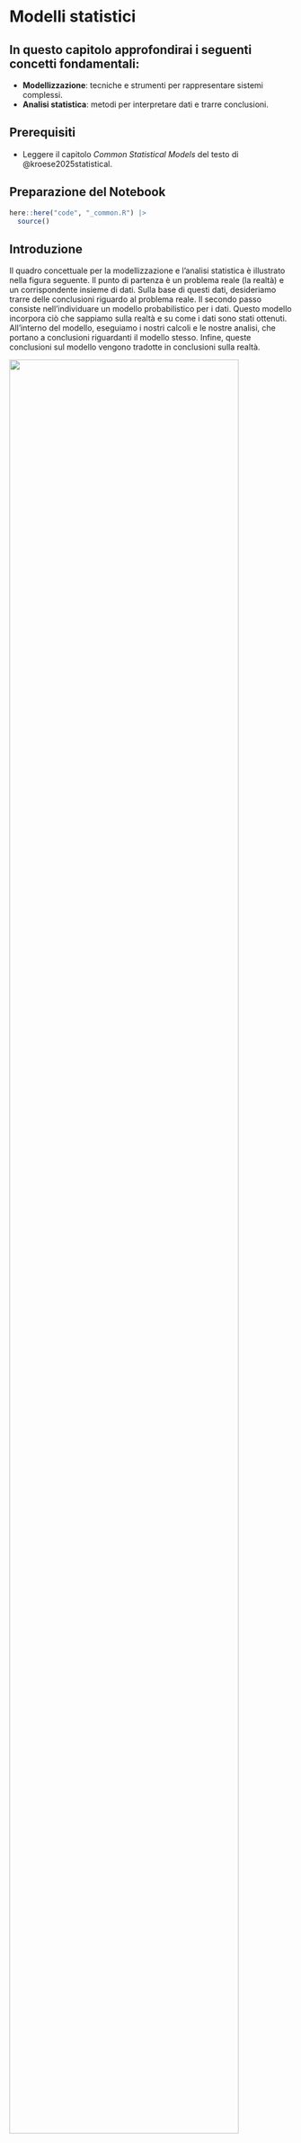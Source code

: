 # Modelli statistici {#sec-bayes-stat-models}

::: callout-important
## In questo capitolo approfondirai i seguenti concetti fondamentali:  

- **Modellizzazione**: tecniche e strumenti per rappresentare sistemi complessi.  
- **Analisi statistica**: metodi per interpretare dati e trarre conclusioni.  
:::  

::: callout-tip
## Prerequisiti

- Leggere il capitolo *Common Statistical Models* del testo di @kroese2025statistical.
:::

::: callout-caution
## Preparazione del Notebook

```r
here::here("code", "_common.R") |> 
  source()
```
:::

## Introduzione

Il quadro concettuale per la modellizzazione e l'analisi statistica è illustrato nella figura seguente. Il punto di partenza è un problema reale (la realtà) e un corrispondente insieme di dati. Sulla base di questi dati, desideriamo trarre delle conclusioni riguardo al problema reale. Il secondo passo consiste nell'individuare un modello probabilistico per i dati. Questo modello incorpora ciò che sappiamo sulla realtà e su come i dati sono stati ottenuti. All'interno del modello, eseguiamo i nostri calcoli e le nostre analisi, che portano a conclusioni riguardanti il modello stesso. Infine, queste conclusioni sul modello vengono tradotte in conclusioni sulla realtà.

::: {#fig-modeling-analysis}
![](../../figures/modeling_analysis.png){width="90%"}

Modellizzazione e analisi statistica [figura tratta da @kroese2025statistical].
:::

La statistica matematica utilizza la teoria della probabilità e altri rami della matematica per studiare i dati. In particolare, i dati sono considerati come realizzazioni di variabili casuali la cui distribuzione congiunta è specificata in anticipo, eventualmente con alcuni parametri sconosciuti. L'analisi matematica si concentra quindi esclusivamente sul modello e sui suoi parametri.

## Campionamento indipendente da una distribuzione fissa

Uno dei modelli statistici più semplici è quello in cui i dati$X_1, \ldots, X_n$sono considerati **indipendenti e identicamente distribuiti** (iid). Per indicare che le variabili casuali formano un campione iid da una distribuzione di probabilità, si utilizza la notazione:

$$
X_1, \ldots, X_n \stackrel{\text{iid}}{\sim} f \quad \text{oppure} \quad X_1, \ldots, X_n \stackrel{\text{iid}}{\sim} \text{Dist},
$$

dove $f$ rappresenta la funzione di densità di probabilità (pdf) della distribuzione, e "Dist" indica una generica distribuzione. Sia $f(x_1, \ldots, x_n)$ la pdf congiunta delle variabili $X_1, \ldots, X_n$. Allora, per la Regola del Prodotto, la pdf congiunta può essere espressa come il prodotto delle pdf marginali:

$$
f(x_1, \ldots, x_n) = f(x_1) \cdot f(x_2) \cdot \ldots \cdot f(x_n).
$$

In altre parole, poiché le variabili sono indipendenti e identicamente distribuite, la distribuzione congiunta è semplicemente il prodotto delle distribuzioni individuali di ciascuna variabile.


::: {#exm-}
Ogni scenario descritto di seguito può essere modellato tramite un campione di variabili casuali indipendenti e identicamente distribuite (I.I.D.).

1. **Lancio di un dado:** Lanciamo un dado 100 volte e registriamo se al lancio i-esimo compare il numero 6 o meno. Definiamo $X_i = 1$ se al lancio i-esimo esce un 6, e $X_i = 0$ altrimenti, per $i = 1, \dots, 100$. Allora:

  $$
   X_1, \dots, X_{100} \sim \text{Ber}(p) \quad \text{(indipendentemente e identicamente distribuite)},
  $$

  dove $p$ è la probabilità di ottenere un 6 in un singolo lancio (nota o sconosciuta). Ad esempio, se il dado è equilibrato, $p = 1/6$.

2. **Misurazione delle altezze:** Selezioniamo casualmente 300 uomini tra i 40 e i 50 anni da una popolazione ampia e misuriamo le loro altezze. Sia $X_i$l'altezza dell'uomo i-esimo selezionato, per $i = 1, \dots, 300$. Allora:

  $$
   X_1, \dots, X_{300} \sim N(\mu, \sigma^2),
  $$
   
   dove $\mu$ e $\sigma^2$ sono rispettivamente la media e la varianza della distribuzione delle altezze, parametri sconosciuti.

3. **Valutazione delle reazioni a stimoli emotivi:** Un gruppo di 20 partecipanti viene sottoposto a uno studio in cui vengono mostrati diversi stimoli emotivi (ad esempio, immagini positive, negative o neutre). Per ciascun partecipante, viene registrato il numero di volte in cui si verifica una risposta fisiologica significativa (come un aumento del battito cardiaco) durante l'esposizione agli stimoli. Sia $X_i$ il numero di risposte fisiologiche significative registrate per il partecipante i-esimo, per $i = 1, \dots, 20$. Allora:

  $$
   X_1, \dots, X_{20} \sim \text{Poi}(\mu),
  $$
   
   dove $\mu > 0$ è il parametro di intensità della distribuzione di Poisson, che rappresenta la frequenza media di risposte fisiologiche significative per stimolo.

4. **Simulazione di test cognitivi:** Un ricercatore sviluppa un modello computazionale per simulare le prestazioni cognitive di individui in un test di memoria. Il modello viene eseguito 10 volte con diverse configurazioni iniziali casuali (seed diversi), e per ogni esecuzione viene registrato il punteggio totale ottenuto nel test simulato. Sia $X_i$ il punteggio totale ottenuto nella i-esima simulazione, per $i = 1, \dots, 10$. Allora:

  $$
   X_1, \dots, X_{10} \sim \text{Dist},
  $$
   
   dove $\text{Dist}$ è una distribuzione sconosciuta che descrive la variabilità dei punteggi totali nei test cognitivi simulati.
:::

## Campioni Multipli Indipendenti

Il caso di un singolo campione I.I.D. (indipendente e identicamente distribuito), descritto nella Sezione 4.1, può essere facilmente generalizzato a più campioni I.I.D. I modelli più comuni coinvolgono variabili casuali di Bernoulli e normali.

::: {#exm-}
Per valutare se esista una differenza tra i ragazzi e le ragazze riguardo alla propensione a rispondere "sì" a una domanda su un particolare tratto di personalità (ad esempio, "Ti consideri una persona empatica?"), selezioniamo casualmente 100 ragazzi e 100 ragazze e chiediamo loro di rispondere "sì" o "no" alla domanda. Questo scenario può essere modellato tramite due campioni indipendenti di variabili casuali di Bernoulli.

Specificamente, per$i = 1, \dots, 100$: 

- Sia $X_i = 1$ se il ragazzo i-esimo risponde "sì" alla domanda, e $X_i = 0$ altrimenti.  
- Sia $Y_i = 1$ se la ragazza i-esima risponde "sì" alla domanda, e $Y_i = 0$ altrimenti.

In questo modo, otteniamo il seguente modello:

$$
X_1, \dots, X_{100} \sim \text{Ber}(p_1) \quad \text{(I.I.D.)},
$$

$$
Y_1, \dots, Y_{100} \sim \text{Ber}(p_2) \quad \text{(I.I.D.)},
$$

dove $X_1, \dots, X_{100}, Y_1, \dots, Y_{100}$ sono variabili indipendenti, e $p_1$ e $p_2$ sono parametri sconosciuti che rappresentano, rispettivamente, la probabilità che un ragazzo o una ragazza risponda "sì" alla domanda.

L'obiettivo è stimare la differenza $p_1 - p_2$ basandosi sui valori osservati di $X_1, \dots, X_{100}$ e $Y_1, \dots, Y_{100}$. Nota che è sufficiente registrare il numero totale di ragazzi e ragazze che rispondono "sì" in ciascun gruppo, ovvero:

$$
X = \sum_{i=1}^{100} X_i \quad \text{e} \quad Y = \sum_{i=1}^{100} Y_i.
$$

Questo porta al modello binomiale a due campioni:

$$
X \sim \text{Bin}(100, p_1), \quad Y \sim \text{Bin}(100, p_2),
$$

dove $X$ e $Y$ sono indipendenti, e $p_1$ e $p_2$ sono sconosciuti.
:::

::: {#exm-}
Da una popolazione ampia, selezioniamo 200 uomini tra i 25 e i 30 anni e misuriamo le loro altezze. Per ogni persona, registreremo anche se la madre ha fumato durante la gravidanza o meno. Supponiamo che 60 madri abbiano fumato durante la gravidanza.

Sia:

- $X_1, \dots, X_{60}$ le altezze degli uomini le cui madri hanno fumato,
- $Y_1, \dots, Y_{140}$ le altezze degli uomini le cui madri non hanno fumato.

Un possibile modello è quello normale a due campioni: 
$$
X_1, \dots, X_{60} \sim N(\mu_1, \sigma_1^2) \quad \text{(I.I.D.)},
$$ 

$$
Y_1, \dots, Y_{140} \sim N(\mu_2, \sigma_2^2) \quad \text{(I.I.D.)},
$$

dove $X_1, \dots, X_{60}, Y_1, \dots, Y_{140}$ sono variabili indipendenti, e i parametri $\mu_1, \mu_2, \sigma_1^2, \sigma_2^2$ sono sconosciuti.

Tipicamente, si vorrebbe valutare la differenza $\mu_1 - \mu_2$, ovvero se il fumo durante la gravidanza influisce sull'altezza media dei figli. Invece di dividere i dati in due gruppi (madri fumatrici e non fumatrici), sarebbe possibile suddividere ulteriormente il gruppo "madri fumatrici" in sottogruppi in base all'intensità del fumo, ad esempio: raramente, moderatamente e intensamente. In tal caso, i dati potrebbero essere modellati tramite quattro campioni indipendenti da una distribuzione normale. Tale modello dipenderebbe, in generale, da otto parametri sconosciuti: quattro medie ($\mu_1, \mu_2, \mu_3, \mu_4$) e quattro varianze ($\sigma_1^2, \sigma_2^2, \sigma_3^2, \sigma_4^2$).
:::

## Modelli di Regressione Lineare

L'analisi della regressione riguarda la ricerca di relazioni tra diverse variabili. In particolare, c'è una variabile di risposta (o dipendente) che si vuole "spiegare" tramite una o più variabili esplicative (o indipendenti). Le variabili esplicative vengono anche chiamate predittori, covariate o variabili indipendenti. Nell'ultimo caso, la variabile di risposta è detta variabile dipendente. La regressione viene generalmente vista come una relazione funzionale tra variabili continue.

### Regressione Lineare Semplice

Il modello di regressione più basilare prevede una relazione lineare tra la variabile di risposta e una singola variabile esplicativa. Come nei dati sull'altezza forniti da Pearson, abbiamo misurazioni $(x_1, y_1), \dots, (x_n, y_n)$ che giacciono approssimativamente su una retta. Si assume che queste misurazioni siano realizzazioni di coppie $(x_1, Y_1), \dots, (x_n, Y_n)$, dove, per ogni variabile esplicativa deterministica $x_i$, la variabile di risposta $Y_i$ è una variabile casuale con:

$$
\mathbb{E}[Y_i] = \beta_0 + \beta_1 x_i, \quad i = 1, \dots, n,
$$

dove $\beta_0$ e $\beta_1$ sono parametri sconosciuti. La retta sconosciuta:

$$
y = \beta_0 + \beta_1 x
$$

è detta **retta di regressione**. Per specificare completamente il modello, è necessario definire la distribuzione congiunta di $Y_1, \dots, Y_n$. Il modello di regressione lineare più comune è descritto di seguito. L'aggettivo "semplice" si riferisce al fatto che viene utilizzata una sola variabile esplicativa per spiegare la risposta.

### Regressione Lineare Multipla

Un modello di regressione lineare che include più di una variabile esplicativa è detto **modello di regressione lineare multipla**. In un modello di regressione lineare multipla gaussiana, i dati di risposta $Y_1, \dots, Y_n$ dipendono da variabili esplicative multidimensionali $x_1, \dots, x_n$, con $x_i = [x_{i1}, \dots, x_{id}]^T$, attraverso la relazione lineare:

$$
Y_i = \beta_0 + \beta_1 x_{i1} + \cdots + \beta_d x_{id} + \varepsilon_i, \quad \varepsilon_1, \dots, \varepsilon_n \sim \text{i.i.d. } N(0, \sigma^2),
$$

dove $\varepsilon_i$ rappresenta il termine di errore.

## Regressione Generale

### Modelli di Regressione Non Lineari

La regressione generale si occupa di modellare la relazione tra una variabile risposta $Y$ e una o più variabili esplicative $x$. In molti casi, la relazione tra le variabili non è lineare, ma può essere descritta da funzioni più complesse. Un modello di regressione generale può essere espresso nella forma:

$$
Y_i = g(x_i; \beta) + \varepsilon_i, \quad i = 1, \dots, n,
$$

dove:

- $g(x; \beta)$ è una funzione nota che descrive la relazione tra la variabile risposta $Y$ e le variabili esplicative $x$, dipendente dai parametri $\beta$.
- $\varepsilon_i$ rappresenta il termine di errore, solitamente assunto indipendente e identicamente distribuito (i.i.d.) con media nulla.

Se la funzione $g(x; \beta)$ è lineare nei parametri $\beta$, il modello è detto **modello di regressione lineare**. Tuttavia, quando $g(x; \beta)$ è una funzione non lineare in $\beta$, il modello è definito come **modello di regressione non lineare**.

##### Esempi di Modelli Non Lineari

Alcuni esempi comuni di modelli di regressione non lineari includono:

1. **Modello Esponenziale**

   $$
   y = a e^{bx},
   $$
   
   dove $a$ e $b$ sono parametri da stimare.

2. **Modello di Legge di Potenza**

   $$
   y = a x^b,
   $$
   utile per descrivere fenomeni in cui la relazione tra $y$ e $x$ è proporzionale a una potenza di $x$.

3. **Modello Logistico**

   $$
   y = \frac{L}{1 + e^{-(a + bx)}},
   $$
   
   spesso utilizzato per modellare crescita limitata o curve a "S".

4. **Modello di Weibull**

   $$
   y = 1 - e^{-\left(\frac{x}{a}\right)^b},
   $$
   
   comunemente usato in analisi della sopravvivenza e affidabilità.

In questi modelli, la funzione $g(x; \beta)$ non è lineare nei parametri $\beta$, richiedendo metodi di stima specifici, come la minimizzazione della somma dei quadrati ponderati o l'uso di algoritmi iterativi.

### Modello Lineare Generalizzato (GLM)

Nel contesto dei modelli lineari standard, si assume che gli errori $\varepsilon_i$ siano distribuiti normalmente con media zero e varianza costante ($\varepsilon_i \sim N(0, \sigma^2)$). Tuttavia, in molte applicazioni reali, questa ipotesi non è soddisfatta. Ad esempio:

- Le variabili risposta possono essere binarie (successo/fallimento), conteggiate (numeri interi non negativi), o positive e skewed.
- La varianza degli errori può non essere costante (eteroschedasticità).

Per affrontare queste situazioni, si utilizzano i **modelli lineari generalizzati (GLM)**, che estendono i modelli lineari tradizionali rilassando l'ipotesi di normalità sugli errori e consentendo relazioni non lineari tra la media della variabile risposta e le variabili esplicative.

Un GLM è definito da tre componenti principali:

1. **Funzione di Link**: Una funzione $h(\cdot)$ che collega la media della variabile risposta $\mu = \mathbb{E}[Y]$ alle variabili esplicative tramite un modello lineare:

   $$
   h(\mu) = \mathbf{x}^T \beta.
   $$
   
   Ad esempio, nel caso del modello logistico, la funzione di link è il logit:
   
   $$
   h(\mu) = \log\left(\frac{\mu}{1 - \mu}\right).
   $$

2. **Distribuzione della Variabile Risposta**: Si assume che $Y$ segua una distribuzione appartenente alla famiglia esponenziale, come Bernoulli, Poisson, Gamma, o Binomiale Negativa.

3. **Relazione di Varianza**: La varianza di $Y$ è funzione della sua media $\mu$, ad esempio:

   - Per la distribuzione Poisson: $\text{Var}(Y) = \mu$,
   - Per la distribuzione Gamma: $\text{Var}(Y) = \phi \mu^2$.

##### Esempi di GLM

1. **Regressione Logistica**

   Utilizzata quando la variabile risposta è binaria ($Y \in \{0, 1\}$):
   
   $$
   \log\left(\frac{\mu}{1 - \mu}\right) = \mathbf{x}^T \beta,
   $$
   
   dove $\mu = \mathbb{P}(Y = 1)$.

2. **Regressione di Poisson**

   Utilizzata per dati di conteggio ($Y \in \{0, 1, 2, \dots\}$):
   
   $$
   \log(\mu) = \mathbf{x}^T \beta,
   $$
   
   dove $\mu = \mathbb{E}[Y]$.

3. **Regressione Gamma**

   Utilizzata per dati continui positivi e skewed:
   
   $$
   \log(\mu) = \mathbf{x}^T \beta.
   $$

### Confronto tra Modelli Non Lineari e GLM

| Caratteristica               | Modelli Non Lineari                       | GLM                                   |
|-----------------------------|-------------------------------------------|---------------------------------------|
| Funzione di Relazione         | Non lineare nei parametri                 | Lineare dopo trasformazione (funzione di link) |
| Distribuzione degli Errori    | Solitamente normale                      | Famiglia esponenziale                |
| Stima                        | Metodi iterativi (ad es., NLSS)           | Massima verosimiglianza              |
| Applicazioni                 | Curve di crescita, leggi fisiche         | Dati binari, conteggi, positivi      |

In sintesi, i modelli non lineari permettono di catturare relazioni complesse tra le variabili, mentre i GLM forniscono una struttura flessibile per gestire distribuzioni non gaussiane delle variabili risposta. Entrambi i tipi di modelli sono fondamentali per l'analisi statistica moderna.

### Modelli Psicologici

I modelli di regressione descritti in precedenza rappresentano uno strumento essenziale per l'analisi statistica, in quanto permettono di identificare e quantificare le relazioni tra variabili. Tuttavia, questi modelli hanno un carattere prevalentemente descrittivo: si limitano a evidenziare associazioni tra i dati senza fornire spiegazioni sui meccanismi causali o sui processi psicologici che le generano. Per comprendere appieno i fenomeni psicologici, è necessario andare oltre l'analisi delle associazioni statistiche e adottare modelli che descrivano i processi cognitivi e comportamentali sottostanti.

In questo contesto, i **modelli computazionali** sviluppati nell'ambito della psichiatria computazionale e della psicologia cognitiva assumono un ruolo centrale [@hitchcock2022computational]. A differenza dei modelli statistici tradizionali, i modelli computazionali cercano di simulare i processi mentali e decisionali, offrendo una rappresentazione dinamica e meccanicistica del comportamento umano. Due esempi particolarmente rilevanti sono:

1. **Modello di Apprendimento Associativo**:  
   Questo modello descrive come gli individui apprendono a associare stimoli e risposte attraverso meccanismi di condizionamento. Basato su principi derivati dalla psicologia comportamentale, il modello spiega come le esperienze passate influenzino le risposte future, modulando la forza delle associazioni tra stimoli e comportamenti. È ampiamente utilizzato per studiare fenomeni come l'apprendimento per tentativi ed errori, il condizionamento classico e operante, e la formazione di abitudini.

2. **Modello Drift-Diffusion**:  
   Questo modello rappresenta il processo decisionale come un'accumulazione progressiva di evidenza verso una soglia di decisione. Simula come le informazioni vengono integrate nel tempo, tenendo conto della velocità e dell'accuratezza delle scelte. Il modello è particolarmente utile per studiare situazioni in cui gli individui devono prendere decisioni in condizioni di incertezza, come nei compiti di discriminazione percettiva o nei test di attenzione e memoria.

Questi modelli computazionali non solo permettono di descrivere il comportamento osservato, ma offrono anche una finestra sui processi cognitivi e neurali che lo guidano. Attraverso la simulazione e la previsione del comportamento, è possibile formulare ipotesi verificabili sui meccanismi interni che regolano l'apprendimento, la decisione e altre funzioni cognitive.

Per chi desidera approfondire questi temi, è disponibile una risorsa introduttiva sui modelli computazionali in psicologia al seguente [sito](https://ccaudek.github.io/psicometria/). Questi strumenti rappresentano un ponte tra la teoria psicologica e l'analisi empirica, contribuendo a una comprensione più profonda e dinamica dei fenomeni mentali e comportamentali.

## Riflessioni Conclusive

In questo capitolo abbiamo esaminato i principi di base della modellizzazione statistica, partendo da problemi reali e introducendo strumenti probabilistici per l'analisi dei dati. Abbiamo presentato alcuni dei modelli più semplici, come il campionamento da una singola distribuzione, il campionamento da più distribuzioni e l'analisi di regressione, sia semplice che multipla. Questi approcci rappresentano il fondamento per utilizzare i dati al fine di trarre conclusioni su fenomeni psicologici, applicando metodi matematici e probabilistici in modo rigoroso.

Nel prosieguo del corso, ci concentreremo sui modelli introdotti in questo capitolo, approfondendone sia gli aspetti teorici che quelli pratici. Questo percorso ci consentirà di consolidare una comprensione solida dei principi statistici di base, che potrà essere estesa in futuro per affrontare contesti più articolati. Attraverso esempi applicativi e analisi dettagliate, svilupperemo le competenze necessarie per risolvere problemi concreti legati all'analisi dei dati psicologici, adottando un approccio metodico e strutturato.

In particolare, approfondiremo temi come il campionamento da una o più distribuzioni e i modelli di regressione, sia semplice che multipla, che costituiscono la base per tecniche statistiche più avanzate. Lo studio di questi argomenti ci fornirà gli strumenti per interpretare i dati, formulare ipotesi e trarre conclusioni, contribuendo così a una migliore comprensione dei fenomeni psicologici oggetto di indagine.

## Esercizi {.unnumbered}

::: {.callout-important title="Problemi" collapse="true"}
1. Qual è il processo concettuale alla base della modellizzazione e dell'analisi statistica?  

2. Cosa significa che un campione è indipendente e identicamente distribuito (iid) e perché questa assunzione è importante nei modelli statistici?

3. Come si differenziano i modelli di campionamento da una singola distribuzione rispetto ai modelli di campioni multipli indipendenti?  

4. Qual è la differenza tra regressione lineare semplice e regressione lineare multipla? 

5. In che modo i modelli computazionali, come il modello di apprendimento associativo e il modello drift-diffusion, si differenziano dai modelli statistici tradizionali?

**Consegna:** Rispondi con parole tue e carica il file .qmd, convertito in PDF su Moodle.
:::

::: {.callout-tip title="Soluzioni" collapse="true"}

1. Il processo concettuale della modellizzazione e analisi statistica inizia con un problema reale e i dati raccolti su tale problema. Si costruisce quindi un modello probabilistico che rappresenta le conoscenze disponibili e il modo in cui i dati sono stati ottenuti. L’analisi viene condotta all’interno del modello, producendo conclusioni sui suoi parametri. Infine, i risultati vengono tradotti in inferenze sulla realtà, con lo scopo di migliorare la comprensione del fenomeno studiato.

2. Un campione è detto indipendente e identicamente distribuito (iid) se le osservazioni sono indipendenti tra loro e seguono la stessa distribuzione di probabilità. Questa assunzione è fondamentale perché semplifica le analisi statistiche e permette di applicare risultati teorici importanti, come la legge dei grandi numeri e il teorema del limite centrale.  

3. Nei modelli di campionamento da una singola distribuzione, si assume che tutte le osservazioni provengano da una stessa popolazione e seguano la stessa distribuzione. Nei modelli di campioni multipli indipendenti, invece, si confrontano più gruppi distinti, ciascuno con la propria distribuzione, per studiare differenze tra le popolazioni. Un esempio è il confronto tra altezze di individui con madri fumatrici e non fumatrici. 

4. La regressione lineare semplice analizza la relazione tra una variabile dipendente e una sola variabile indipendente attraverso una relazione lineare. La regressione lineare multipla, invece, estende questo concetto a più variabili indipendenti, permettendo di modellare fenomeni più complessi e controllare l’effetto di più fattori simultaneamente.  

5. I modelli computazionali, come il modello di apprendimento associativo e il modello drift-diffusion, differiscono dai modelli statistici tradizionali perché mirano a simulare i processi mentali e decisionali sottostanti il comportamento umano. I modelli statistici descrivono principalmente relazioni tra variabili nei dati osservati, mentre i modelli computazionali cercano di rappresentare dinamicamente i meccanismi cognitivi e comportamentali che generano tali dati.
:::

## Informazioni sull'Ambiente di Sviluppo {.unnumbered} 

```r
sessionInfo()
```

## Bibliografia {.unnumbered}

